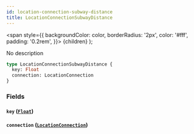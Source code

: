 ```yaml
---
id: location-connection-subway-distance
title: LocationConnectionSubwayDistance
---
```


<span
style={{
      backgroundColor: color,
      borderRadius: '2px',
      color: '#fff',
      padding: '0.2rem',
    }}>
{children}
</span>
);

No description

```graphql
type LocationConnectionSubwayDistance {
  key: Float
  connection: LocationConnection
}
```

### Fields

#### `key` ([`Float`](/v1/scalars/float))

#### `connection` ([`LocationConnection`](/v1/objects/location-connection))
